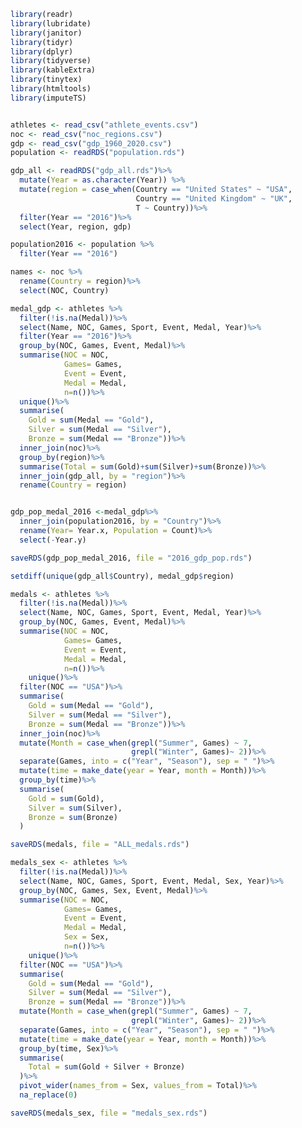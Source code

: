```r
library(readr)
library(lubridate)
library(janitor)
library(tidyr)
library(dplyr)
library(tidyverse)
library(kableExtra)
library(tinytex)
library(htmltools)
library(imputeTS)


athletes <- read_csv("athlete_events.csv")
noc <- read_csv("noc_regions.csv")
gdp <- read_csv("gdp_1960_2020.csv")
population <- readRDS("population.rds")

gdp_all <- readRDS("gdp_all.rds")%>%
  mutate(Year = as.character(Year)) %>%
  mutate(region = case_when(Country == "United States" ~ "USA", 
                            Country == "United Kingdom" ~ "UK",
                            T ~ Country))%>%
  filter(Year == "2016")%>%
  select(Year, region, gdp)

population2016 <- population %>%
  filter(Year == "2016")

names <- noc %>%
  rename(Country = region)%>%
  select(NOC, Country)

medal_gdp <- athletes %>%
  filter(!is.na(Medal))%>%
  select(Name, NOC, Games, Sport, Event, Medal, Year)%>%
  filter(Year == "2016")%>%
  group_by(NOC, Games, Event, Medal)%>%
  summarise(NOC = NOC,
            Games= Games,
            Event = Event,
            Medal = Medal,
            n=n())%>%
  unique()%>%
  summarise(
    Gold = sum(Medal == "Gold"),
    Silver = sum(Medal == "Silver"),
    Bronze = sum(Medal == "Bronze"))%>%
  inner_join(noc)%>%
  group_by(region)%>%
  summarise(Total = sum(Gold)+sum(Silver)+sum(Bronze))%>%
  inner_join(gdp_all, by = "region")%>%
  rename(Country = region)


gdp_pop_medal_2016 <-medal_gdp%>%
  inner_join(population2016, by = "Country")%>%
  rename(Year= Year.x, Population = Count)%>%
  select(-Year.y)

saveRDS(gdp_pop_medal_2016, file = "2016_gdp_pop.rds")

setdiff(unique(gdp_all$Country), medal_gdp$region)

medals <- athletes %>%
  filter(!is.na(Medal))%>%
  select(Name, NOC, Games, Sport, Event, Medal, Year)%>%
  group_by(NOC, Games, Event, Medal)%>%
  summarise(NOC = NOC,
            Games= Games,
            Event = Event,
            Medal = Medal,
            n=n())%>%
    unique()%>%
  filter(NOC == "USA")%>%
  summarise(
    Gold = sum(Medal == "Gold"),
    Silver = sum(Medal == "Silver"),
    Bronze = sum(Medal == "Bronze"))%>%
  inner_join(noc)%>%
  mutate(Month = case_when(grepl("Summer", Games) ~ 7, 
                           grepl("Winter", Games)~ 2))%>%
  separate(Games, into = c("Year", "Season"), sep = " ")%>% 
  mutate(time = make_date(year = Year, month = Month))%>% 
  group_by(time)%>%
  summarise(
    Gold = sum(Gold),
    Silver = sum(Silver),
    Bronze = sum(Bronze)
  )

saveRDS(medals, file = "ALL_medals.rds")

```




```r
medals_sex <- athletes %>%
  filter(!is.na(Medal))%>%
  select(Name, NOC, Games, Sport, Event, Medal, Sex, Year)%>%
  group_by(NOC, Games, Sex, Event, Medal)%>%
  summarise(NOC = NOC,
            Games= Games,
            Event = Event,
            Medal = Medal,
            Sex = Sex,
            n=n())%>%
    unique()%>%
  filter(NOC == "USA")%>%
  summarise(
    Gold = sum(Medal == "Gold"),
    Silver = sum(Medal == "Silver"),
    Bronze = sum(Medal == "Bronze"))%>%
  mutate(Month = case_when(grepl("Summer", Games) ~ 7, 
                           grepl("Winter", Games)~ 2))%>%
  separate(Games, into = c("Year", "Season"), sep = " ")%>% 
  mutate(time = make_date(year = Year, month = Month))%>% 
  group_by(time, Sex)%>%
  summarise(
    Total = sum(Gold + Silver + Bronze)
  )%>%
  pivot_wider(names_from = Sex, values_from = Total)%>%
  na_replace(0)

saveRDS(medals_sex, file = "medals_sex.rds")

```

